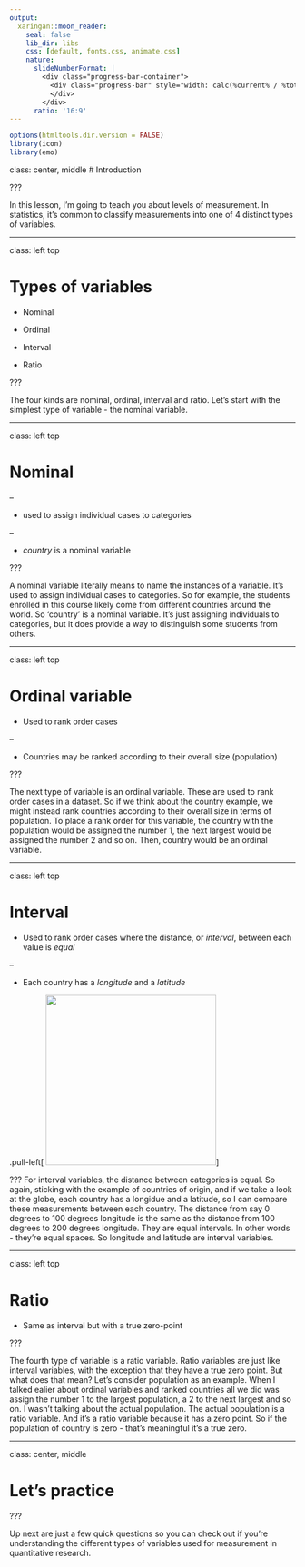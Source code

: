 ```yaml
---
output:
  xaringan::moon_reader:
    seal: false
    lib_dir: libs
    css: [default, fonts.css, animate.css]
    nature:
      slideNumberFormat: |
        <div class="progress-bar-container">
          <div class="progress-bar" style="width: calc(%current% / %total% * 100%);">
          </div>
        </div>
      ratio: '16:9'
---
```


```r
options(htmltools.dir.version = FALSE)
library(icon)
library(emo)
```

class: center, middle
# Introduction

???

In this lesson, I'm going to teach you about levels of measurement. In statistics, it's common to classify measurements into one of 4 distinct types of variables. 


---

class: left top

# Types of variables

- Nominal

- Ordinal

- Interval

- Ratio

???

The four kinds are nominal, ordinal, interval and ratio. Let's start with the simplest type of variable - the nominal variable. 

---

class: left top

# Nominal

--

- used to assign individual cases to categories

--

- *country* is a nominal variable

???

A nominal variable literally means to name the instances of a variable. It's used to assign individual cases to categories. So for example, the students enrolled in this course likely come from different countries around the world. So 'country' is a nominal variable. It's just assigning individuals to categories, but it does provide a way to distinguish some students from others. 

---

class: left top

# Ordinal variable

- Used to rank order cases

--

- Countries may be ranked according to their overall size (population)

???

The next type of variable is an ordinal variable. These are used to rank order cases in a dataset. So if we think about the country example, we might instead rank countries according to their overall size in terms of population. To place a rank order for this variable, the country with the population would be assigned the number 1, the next largest would be assigned the number 2 and so on. Then, country would be an ordinal variable. 

---

class: left top

# Interval

- Used to rank order cases where the distance, or *interval*, between each value is *equal*

--

- Each country has a *longitude* and a *latitude*

.pull-left[
<img src="globe.png" height="300px">
]

???
For interval variables, the distance between categories is equal. So again, sticking with the example of countries of origin, and if we take a look at the globe, each country has a longidue and a latitude, so I can compare these measurements between each country. The distance from say 0 degrees to 100 degrees longitude is the same as the distance from 100 degrees to 200 degrees longitude. They are equal intervals. In other words - they're equal spaces. So longitude and latitude are interval variables. 

---

class: left top

# Ratio

- Same as interval but with a true zero-point

???

The fourth type of variable is a ratio variable. Ratio variables are just like interval variables, with the exception that they have a true zero point. But what does that mean? Let's consider population as an example. When I talked ealier about ordinal variables and ranked countries all we did was assign the number 1 to the largest population, a 2 to the next largest and so on. I wasn't talking about the actual population. The actual population is a ratio variable. And it's a ratio variable because it has a zero point. So if the population of country is zero - that's meaningful it's a true zero.   

---


class: center, middle

# Let's practice


???

Up next are just a few quick questions so you can check out if you're understanding the different types of variables used for measurement in quantitative research.


